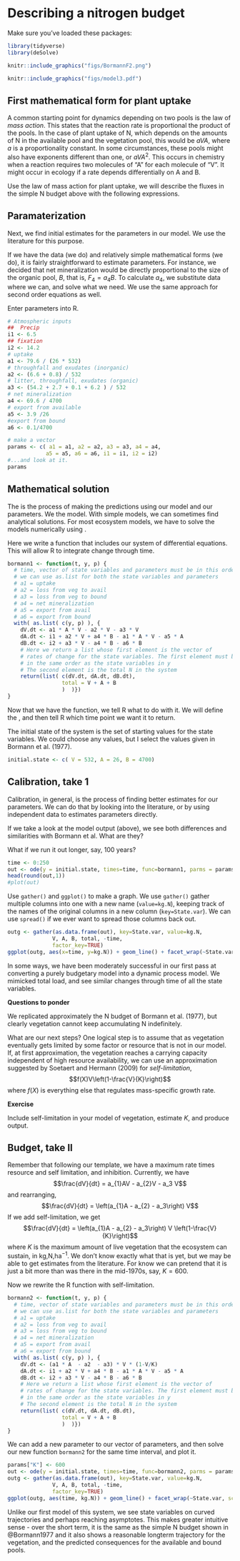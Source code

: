 # Describing a nitrogen budget

Make sure you've loaded these packages:
```r
library(tidyverse)
library(deSolve)
```

```r
knitr::include_graphics("figs/BormannF2.png")
```

```r
knitr::include_graphics("figs/model3.pdf")
```

## First mathematical form for plant uptake

A common starting point for dynamics depending on two pools is the law of *mass action*. This states that the reaction rate is proportional the product of the pools. In the case of plant uptake of N, which depends on the amounts of N in the available pool and the vegetation pool, this would be $aVA$, where $a$ is a proportionality constant. In some circumstances, these pools might also have exponents different than one, or $aVA^2$. This occurs in chemistry when a reaction requires two molecules of "A" for each molecule of "V". It might occur in ecology if a rate depends differentially on A and B. 

Use the law of mass action for plant uptake, we will describe the fluxes in the simple N budget above with the following expressions.

\begin{align}
\frac{dV}{dt} &= a_{1}AV - a_{2}V - a_3 V\\
\frac{dA}{dt} &= I_1 + a_{2}V +  a_{4}B - a_{5}A - a_{1}AV\\
\frac{dB}{dt} &= I_2 + a_{3}V - a_{4}B - a_{6}B
\end{align}

## Paramaterization
Next, we find initial estimates for the parameters in our model. We use the
literature for this purpose.

If we have the data (we do) and relatively simple mathematical forms
(we do), it is fairly straightforward to estimate parameters. For
instance, we decided that net mineralization would be directly
proportional to the size of the organic pool, $B$, that is, $F_4 =
a_4B$. To calculate $a_4$, we substitute data where we can, and solve
what we need. 
\begin{align*}
  F_2 &= a_4 B\\
  69.6 &= a_4 4700 \\
  a_4 &= \frac{69.6}{4700}\\
  a_4 &\approx 0.015
\end{align*}
We use the same approach for second order equations as well.


\begin{table*}
\caption{Parameters, variables, units and estimates for a simplified model of Bormann et al. (1977). All fluxes ($dX/dy$) are in units of kg\,ha$^{-1}$\,y$^{-1}$. (Note that calculations should not be included in your final table, but are presented here for comparison to your own calculations.) } 
\begin{tabular}{lcc} \hline \hline
$\mathbf{p}$, $\mathbf{V}$ & \textbf{unit} & \textbf{Estimate}\\ 
\hline
$A,\,B,\,V$ state variables & kg\,ha$^{-1}$ & 26, 4700, 532\\
$a_1$, uptake rate by V from A & (kg\,ha$^{-1}$)$^{-1}$\,y$^{-1}$  &  $79.6 / (26 \cdot 532) = 0.0058$\\
$a_2$, loss rate from V to A & y$^{-1}$ & $(6.6 + 0.8) / 532 = 0.014 $ \\
$a_3$, loss rate from V to B & (kg\,ha$^{-1}$)$^{-1}$\,y$^{-1}$ & $(54.2 + 2.7 + 0.1 + 6.2 ) / 532 = 0.00022 $ \\
$a_4$, mineralization & y$^{-1}$ & $ 69.6 / 4700 = 0.015$ \\
$a_5$, export from A & y$^{-1} $ & $ 3.9 /26 = 0.15$ \\
$a_6$, export from B & y$^{-1}$ & $0.1/4700 = 0.000021$ \\
$I_1$, bulk precip & kg\,ha$^{-1}$\,y$^{-1}$ & $ 6.5$ \\
$I_2$, N fixation & kg\,ha$^{-1}$\,y$^{-1}$ & $14.2$ 
\end{tabular}
\end{table*}


Enter parameters into R. 

```r
# Atmospheric inputs
##  Precip
i1 <- 6.5
## fixation
i2 <- 14.2
# uptake
a1 <- 79.6 / (26 * 532)
# throughfall and exudates (inorganic)
a2 <- (6.6 + 0.8) / 532
# litter, throughfall, exudates (organic)
a3 <- (54.2 + 2.7 + 0.1 + 6.2 ) / 532
# net mineralization
a4 <- 69.6 / 4700
# export from available
a5 <- 3.9 /26
#export from bound
a6 <- 0.1/4700

# make a vector
params <- c( a1 = a1, a2 = a2, a3 = a3, a4 = a4, 
            a5 = a5, a6 = a6, i1 = i1, i2 = i2)
#...and look at it.
params
``` 

## Mathematical solution
The \emph{mathematical solution} is the process of making the
predictions using our model and our parameters. We \emph{solve} the
model. With simple models, we can sometimes find analytical
solutions. For most ecosystem models, we have to solve the models
numerically using \emph{numerical integration}.

Here we write a function that includes our system of differential
equations. This will allow R to integrate change through time.
```r
bormann1 <- function(t, y, p) {
  # time, vector of state variables and parameters must be in this order
  # we can use as.list for both the state variables and parameters
  # a1 = uptake
  # a2 = loss from veg to avail
  # a3 = loss from veg to bound
  # a4 = net mineralization
  # a5 = export from avail
  # a6 = export from bound
  with( as.list( c(y, p) ), {
    dV.dt <- a1 * A * V - a2 * V - a3 * V
    dA.dt <- i1 + a2 * V + a4 * B - a1 * A * V - a5 * A 
    dB.dt <- i2 + a3 * V - a4 * B - a6 * B 
    # Here we return a list whose first element is the vector of
    # rates of change for the state variables. The first element must be these rates,
    # in the same order as the state variables in y
    # The second element is the total N in the system
    return(list( c(dV.dt, dA.dt, dB.dt), 
                 total = V + A + B 
                 )  )})
}
```

Now that we have the function, we tell R what to do with it. We will define the \emph{initial state of the system}, and then tell R which time point we want it to return.

The initial state of the system is the set of starting values for the state variables. We could choose any values, but I select the values given in Bormann et al. (1977).
```r
initial.state <- c( V = 532, A = 26, B = 4700)
```

##  Calibration, take 1

Calibration, in general, is the process of finding better estimates
for our parameters. We can do that by looking into the literature, or
by using independent data to estimates parameters directly.

If we take a look at the model output (above), we see both differences
and similarities with Bormann et al. What are they?

What if we run it out longer, say, 100 years? 
```r
time <- 0:250
out <- ode(y = initial.state, times=time, func=bormann1, parms = params)
head(round(out,1))
#plot(out)
```

Use `gather()` and `ggplot()` to make a graph. We use `gather()` gather multiple columns into one with a new name (`value=kg.N`), keeping track of the names of the original columns in a new column (`key=State.var`). We can use `spread()` if we ever want to spread those columns back out. 
```r
outg <- gather(as.data.frame(out), key=State.var, value=kg.N, 
              V, A, B, total, -time,
              factor_key=TRUE)
ggplot(outg, aes(x=time, y=kg.N)) + geom_line() + facet_wrap(~State.var, scale="free_y")
```

In some ways, we have been moderately successful in our first pass at
converting a purely budgetary model into a dynamic process model. We
mimicked total load, and see similar changes through time of all the
state variables.

**Questions to ponder**

We replicated approximately the N budget of Bormann et al. (1977), but
clearly vegetation cannot keep accumulating N indefinitely.

What are our next steps? One logical step is to assume that as vegetation eventually gets limited by some factor or resource that is not in our model. If, at first approximation, the vegetation reaches a carrying capacity independent of high resource availability, we can use an approximation suggested by Soetaert and Hermann (2009) for *self-limitation*,
$$f(X)V\left(1-\frac{V}{K}\right)$$
where $f(X)$ is everything else that regulates mass-specific growth rate.

**Exercise**

Include self-limitation in your model of vegetation, estimate $K$, and produce output.

## Budget, take II
Remember that following our template,  we have a maximum rate times resource and self limitation, and inhibition. Currently, we have
$$\frac{dV}{dt} = a_{1}AV - a_{2}V - a_3 V$$
and rearranging,
$$\frac{dV}{dt} = \left(a_{1}A - a_{2} - a_3\right) V$$
If we add self-limitation, we get
$$\frac{dV}{dt} = \left(a_{1}A - a_{2} - a_3\right) V \left(1-\frac{V}{K}\right)$$
where $K$ is the maximum amount of live vegetation that the ecosystem can sustain, in kg\,N\,ha$^{-1}$. We don't know exactly what that is yet, but we may be able to get estimates from the literature. For know we can pretend that it is just a bit more than was there in the mid-1970s, say, $K=600$. 

Now we rewrite the R function with self-limitation.
```r
bormann2 <- function(t, y, p) {
  # time, vector of state variables and parameters must be in this order
  # we can use as.list for both the state variables and parameters
  # a1 = uptake
  # a2 = loss from veg to avail
  # a3 = loss from veg to bound
  # a4 = net mineralization
  # a5 = export from avail
  # a6 = export from bound
  with( as.list( c(y, p) ), {
    dV.dt <- (a1 * A  - a2  - a3) * V * (1-V/K)
    dA.dt <- i1 + a2 * V + a4 * B - a1 * A * V - a5 * A 
    dB.dt <- i2 + a3 * V - a4 * B - a6 * B 
    # Here we return a list whose first element is the vector of
    # rates of change for the state variables. The first element must be these rates,
    # in the same order as the state variables in y
    # The second element is the total N in the system
    return(list( c(dV.dt, dA.dt, dB.dt), 
                 total = V + A + B 
                 )  )})
}
```

We can add a new parameter to our vector of parameters, and then solve our new function `bormann2` for the same time interval, and plot it.
```r
params["K"] <- 600
out <- ode(y = initial.state, times=time, func=bormann2, parms = params)
outg <- gather(as.data.frame(out), key=State.var, value=kg.N, 
              V, A, B, total, -time,
              factor_key=TRUE)
ggplot(outg, aes(time, kg.N)) + geom_line() + facet_wrap(~State.var, scale="free_y")
```
Unlike our first model of this system, we see state variables on curved trajectories and perhaps reaching asymptotes. This makes greater intuitive sense - over the short term, it is the same as the simple N budget shown in @Bormann1977 and it also shows a reasonable longterm trajectory for the vegetation, and the predicted consequences for the available and bound pools.

